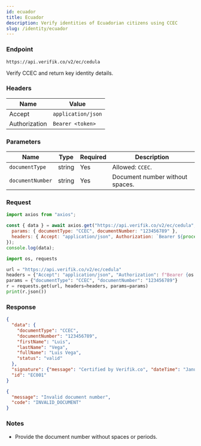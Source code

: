```yaml
---
id: ecuador
title: Ecuador
description: Verify identities of Ecuadorian citizens using CCEC
slug: /identity/ecuador
---
```



### Endpoint

```
https://api.verifik.co/v2/ec/cedula
```

Verify CCEC and return key identity details.

### Headers

| Name | Value |
| --- | --- |
| Accept | `application/json` |
| Authorization | `Bearer <token>` |

### Parameters

| Name | Type | Required | Description |
| --- | --- | --- | --- |
| `documentType` | string | Yes | Allowed: `CCEC`. |
| `documentNumber` | string | Yes | Document number without spaces. |

### Request

<Tabs>
  <TabItem value="node" label="Node.js">

```javascript
import axios from "axios";

const { data } = await axios.get("https://api.verifik.co/v2/ec/cedula", {
  params: { documentType: "CCEC", documentNumber: "123456789" },
  headers: { Accept: "application/json", Authorization: `Bearer ${process.env.VERIFIK_TOKEN}` },
});
console.log(data);
```

  </TabItem>
  <TabItem value="python" label="Python">

```python
import os, requests

url = "https://api.verifik.co/v2/ec/cedula"
headers = {"Accept": "application/json", "Authorization": f"Bearer {os.getenv('VERIFIK_TOKEN')}"}
params = {"documentType": "CCEC", "documentNumber": "123456789"}
r = requests.get(url, headers=headers, params=params)
print(r.json())
```

  </TabItem>
</Tabs>

### Response

<Tabs>
  <TabItem value="200" label="200">

```json
{
  "data": {
    "documentType": "CCEC",
    "documentNumber": "123456789",
    "firstName": "Luis",
    "lastName": "Vega",
    "fullName": "Luis Vega",
    "status": "valid"
  },
  "signature": {"message": "Certified by Verifik.co", "dateTime": "January 16, 2024 3:44 PM"},
  "id": "EC001"
}
```

  </TabItem>
  <TabItem value="400" label="400">

```json
{
  "message": "Invalid document number",
  "code": "INVALID_DOCUMENT"
}
```

  </TabItem>
</Tabs>

### Notes

- Provide the document number without spaces or periods.

